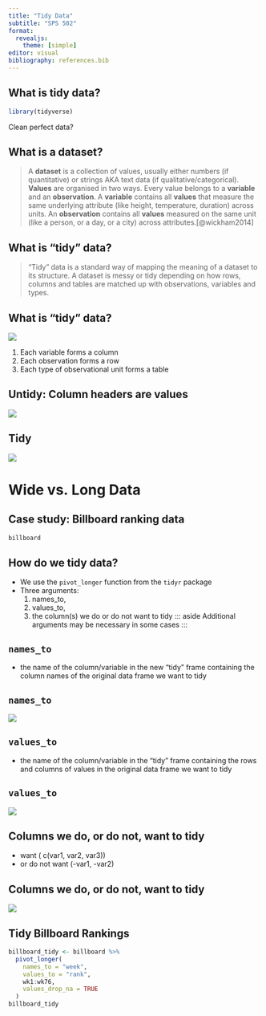 ```yaml
---
title: "Tidy Data"
subtitle: "SPS 502"
format: 
  revealjs:
    theme: [simple]
editor: visual
bibliography: references.bib
---
```


## What is tidy data?

```r
library(tidyverse)
```

Clean perfect data?

## What is a dataset?

> A **dataset** is a collection of values, usually either numbers (if quantitative) or strings AKA text data (if qualitative/categorical). **Values** are organised in two ways. Every value belongs to a **variable** and an **observation**. A **variable** contains all **values** that measure the same underlying attribute (like height, temperature, duration) across units. An **observation** contains all **values** measured on the same unit (like a person, or a day, or a city) across attributes.[@wickham2014]

## What is "tidy" data?

> "Tidy" data is a standard way of mapping the meaning of a dataset to its structure. A dataset is messy or tidy depending on how rows, columns and tables are matched up with observations, variables and types.

## What is "tidy" data?

![](images/paste-800FF3DD.png)

::: notes
1.  Each variable forms a column
2.  Each observation forms a row
3.  Each type of observational unit forms a table
:::

## Untidy: Column headers are values

![](images/paste-0EEA48F1.png)

## Tidy

![](images/paste-2FE0D8EA.png)

# Wide vs. Long Data

## Case study: Billboard ranking data

```r
billboard
```

## How do we tidy data?

-   We use the `pivot_longer` function from the `tidyr` package
-   Three arguments:
    1.  names_to,
    2.  values_to,
    3.  the column(s) we do or do not want to tidy ::: aside Additional arguments may be necessary in some cases :::

## `names_to`

-   the name of the column/variable in the new "tidy" frame containing the column names of the original data frame we want to tidy

## `names_to`

![](images/paste-C5DAFDAA.png)

## `values_to`

-   the name of the column/variable in the "tidy" frame containing the rows and columns of values in the original data frame we want to tidy

## `values_to`

![](images/paste-ABFEE569.png)

## Columns we do, or do not, want to tidy

-   want ( c(var1, var2, var3))
-   or do not want (-var1, -var2)

## Columns we do, or do not, want to tidy

![](images/paste-A521F77F.png)

## Tidy Billboard Rankings

```r
billboard_tidy <- billboard %>% 
  pivot_longer(
    names_to = "week", 
    values_to = "rank", 
    wk1:wk76,
    values_drop_na = TRUE
  )
billboard_tidy
```
